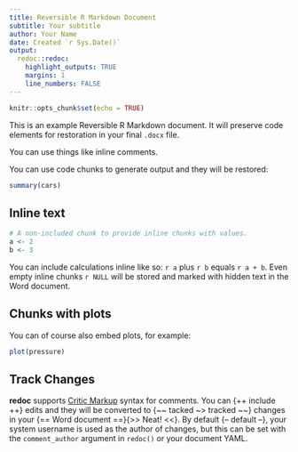 ```yaml
---
title: Reversible R Markdown Document
subtitle: Your subtitle
author: Your Name
date: Created `r Sys.Date()`
output:
  redoc::redoc:
    highlight_outputs: TRUE
    margins: 1 
    line_numbers: FALSE 
---
```


```r
knitr::opts_chunk$set(echo = TRUE)
```

This is an example Reversible R Markdown document. It will preserve code
elements for restoration in your final `.docx` file.

You can use things like inline <!--- an HTML comment ---> comments.

You can use code chunks to generate output and they will be restored:

```r
summary(cars)
```

Inline text
-----------

```r
# A non-included chunk to provide inline chunks with values.
a <- 2
b <- 3
```

You can include calculations inline like so: `r a` plus
`r b` equals `r a + b`. Even empty inline chunks `r NULL` will be stored and
marked with hidden text in the Word document.

Chunks with plots
-----------------

You can of course also embed plots, for example:

```r
plot(pressure)
```

## Track Changes

**redoc** supports [Critic Markup](http://criticmarkup.com/users-guide.php)
syntax for comments.  You can {++ include ++} edits and they will be converted
to {~~ tacked ~> tracked ~~} changes in your {== Word document ==}{>> Neat! <<}.
By default {-- default --}, your system username is used as the author of
changes, but this can be set with the `comment_author` argument in `redoc()`
or your document YAML.
